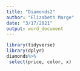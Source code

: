 ```yaml
---
title: "Diamonds2"
author: "Elizabeth Marge"
date: "3/17/2021"
output: word_document
---
```


```r

library(tidyverse)
library(dplyr)
diamonds%>%
 select(price, color, x)

```